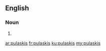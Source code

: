 ==English==

===Noun===
{{head|en|plural}}

# {{plural of|pulaski|lang=en|nocat=1}}

[[ar:pulaskis]]
[[fr:pulaskis]]
[[ku:pulaskis]]
[[my:pulaskis]]